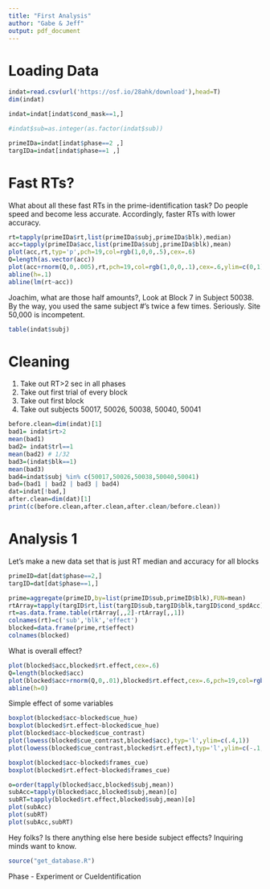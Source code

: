 ```yaml
---
title: "First Analysis"
author: "Gabe & Jeff"
output: pdf_document
---
```

# Loading Data

```r
indat=read.csv(url('https://osf.io/28ahk/download'),head=T)
dim(indat)

indat=indat[indat$cond_mask==1,]

#indat$sub=as.integer(as.factor(indat$sub))

primeIDa=indat[indat$phase==2 ,]
targIDa=indat[indat$phase==1 ,]
```


# Fast RTs?

What about all these fast RTs in the prime-identification task?  Do people speed and become less accurate.  Accordingly, faster RTs with lower accuracy.

```r
rt=tapply(primeIDa$rt,list(primeIDa$subj,primeIDa$blk),median)
acc=tapply(primeIDa$acc,list(primeIDa$subj,primeIDa$blk),mean)
plot(acc,rt,typ='p',pch=19,col=rgb(1,0,0,.5),cex=.6)
Q=length(as.vector(acc))
plot(acc+rnorm(Q,0,.005),rt,pch=19,col=rgb(1,0,0,.1),cex=.6,ylim=c(0,1))
abline(h=.1)
abline(lm(rt~acc))
```
Joachim, what are those half amounts?,  Look at Block 7 in Subject 50038.  By the way, you used the same subject #'s twice a few times.  Seriously.  Site 50,000 is incompetent.

```r
table(indat$subj)
```

# Cleaning

1. Take out RT>2 sec in all phases
2. Take out first trial of every block
3. Take out first block
4. Take out subjects 50017, 50026, 50038, 50040, 50041

```r
before.clean=dim(indat)[1]
bad1= indat$rt>2
mean(bad1)
bad2= indat$trl==1
mean(bad2) # 1/32
bad3=(indat$blk==1)
mean(bad3)
bad4=indat$subj %in% c(50017,50026,50038,50040,50041)
bad=(bad1 | bad2 | bad3 | bad4)
dat=indat[!bad,]
after.clean=dim(dat)[1]
print(c(before.clean,after.clean,after.clean/before.clean))
```  




# Analysis 1

Let's make a new data set that is just RT median and accuracy for all blocks

```r
primeID=dat[dat$phase==2,]
targID=dat[dat$phase==1,]

prime=aggregate(primeID,by=list(primeID$sub,primeID$blk),FUN=mean)
rtArray=tapply(targID$rt,list(targID$sub,targID$blk,targID$cond_spdAcc),mean)
rt=as.data.frame.table(rtArray[,,2]-rtArray[,,1])
colnames(rt)=c('sub','blk','effect')
blocked=data.frame(prime,rt$effect)
colnames(blocked)
```


What is overall effect?
```r
plot(blocked$acc,blocked$rt.effect,cex=.6)
Q=length(blocked$acc)
plot(blocked$acc+rnorm(Q,0,.01),blocked$rt.effect,cex=.6,pch=19,col=rgb(1,0,0,.05))
abline(h=0)

```

Simple effect of some variables

```r
boxplot(blocked$acc~blocked$cue_hue)
boxplot(blocked$rt.effect~blocked$cue_hue)
plot(blocked$acc~blocked$cue_contrast)
plot(lowess(blocked$cue_contrast,blocked$acc),typ='l',ylim=c(.4,1))
plot(lowess(blocked$cue_contrast,blocked$rt.effect),typ='l',ylim=c(-.1,.1))

boxplot(blocked$acc~blocked$frames_cue)
boxplot(blocked$rt.effect~blocked$frames_cue)

o=order(tapply(blocked$acc,blocked$subj,mean))
subAcc=tapply(blocked$acc,blocked$subj,mean)[o]
subRT=tapply(blocked$rt.effect,blocked$subj,mean)[o]
plot(subAcc)
plot(subRT)
plot(subAcc,subRT)
```

Hey folks?  Is there anything else here beside subject effects?  Inquiring minds want to know.

```r

source("get_database.R")
```







Phase - Experiment or CueIdentification














